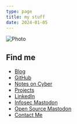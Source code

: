 ```yaml
---
type: page
title: my stuff
date: 2024-01-05
---
```



<Image
  src='/images/tiff.jpg'
  alt='Photo'
  width={150}
  height={100}
  priority
  sizes='(max-width: 640px) 100vw, 640px'
  className='next-image rounded-full'
/>

 <h2>Find me</h2>
  <ul className="text-neutral-500 dark:text-neutral-400">
    <li>
      <a className="flex items-center gap-2 shrink" href='https://0x8c.org'>
      Blog <span><ArrowIcon /></span>
      </a>  
    </li>
    <li>
      <a  className="flex items-center gap-2 shrink" href='https://github.com/twhite96'>
      GitHub
      <ArrowIcon />
      </a>   
    </li>
    <li>
      <a  className="flex items-center gap-2 shrink" href='https://notes.0x8c.org'>
      Notes on Cyber
      <ArrowIcon />
      </a>
    </li>
    <li>
      <a  className="flex items-center gap-2 shrink" href='https://0x8c.org/projects'>
      Projects
      <ArrowIcon />
      </a>   
    </li>
    <li>
      <a  className="flex items-center gap-2 shrink" href='https://linkedin.com/in/tiffanyrwhite'>
      LinkedIn
      <ArrowIcon />
      </a>   
    </li>
    <li>
      <a className="flex items-center gap-2 shrink" href='https://infosec.exchange/@tiff'
      >
        Infosec Mastodon
      <ArrowIcon />
      </a>
    </li>
    <li>
      <a className="flex items-center gap-2 shrink" href='https://fosstodon.org/@tiff'
      >
        Open Source Mastodon
      <ArrowIcon />
      </a>
    </li>
    <li>
      <a  className="flex items-center gap-2 shrink" href='mailto:tiffany@tiffanywhite.dev'>
      Contact Me
      <ArrowIcon />
      </a>
    </li>
  </ul>